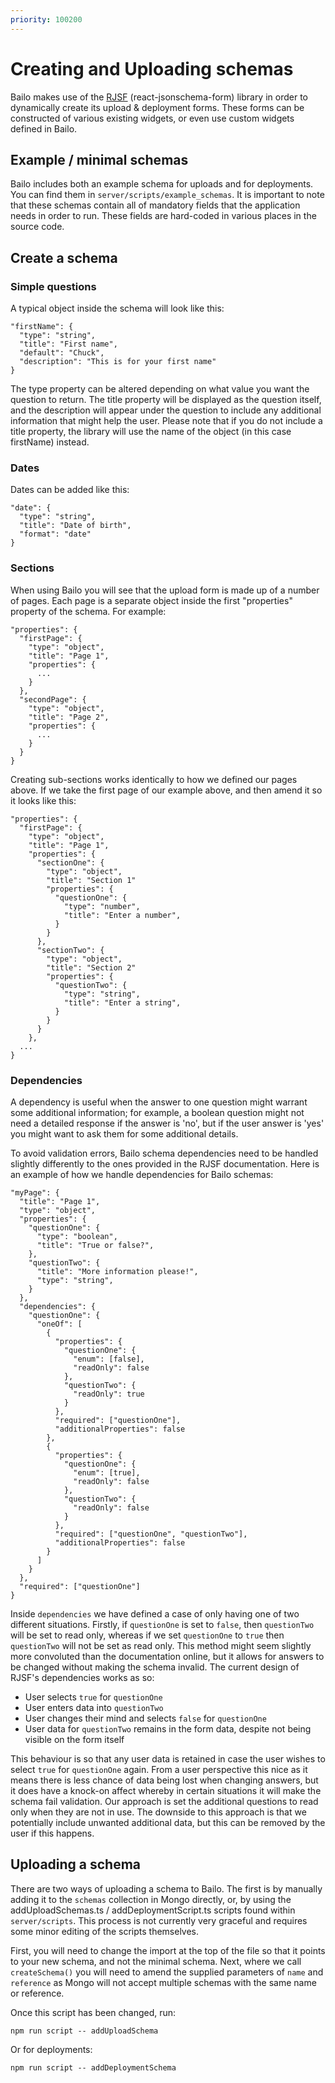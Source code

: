 ```yaml
---
priority: 100200
---
```



# Creating and Uploading schemas

Bailo makes use of the [RJSF](https://react-jsonschema-form.readthedocs.io/en/latest/) (react-jsonschema-form) library
in order to dynamically create its upload & deployment forms. These forms can be constructed of various existing
widgets, or even use custom widgets defined in Bailo.

## Example / minimal schemas

Bailo includes both an example schema for uploads and for deployments. You can find them in
`server/scripts/example_schemas`. It is important to note that these schemas contain all of mandatory fields that the
application needs in order to run. These fields are hard-coded in various places in the source code.

## Create a schema

### Simple questions

A typical object inside the schema will look like this:

```
"firstName": {
  "type": "string",
  "title": "First name",
  "default": "Chuck",
  "description": "This is for your first name"
}
```

The type property can be altered depending on what value you want the question to return. The title property will be
displayed as the question itself, and the description will appear under the question to include any additional
information that might help the user. Please note that if you do not include a title property, the library will use the
name of the object (in this case firstName) instead.

### Dates

Dates can be added like this:

```
"date": {
  "type": "string",
  "title": "Date of birth",
  "format": "date"
}
```

### Sections

When using Bailo you will see that the upload form is made up of a number of pages. Each page is a separate object
inside the first "properties" property of the schema. For example:

```
"properties": {
  "firstPage": {
    "type": "object",
    "title": "Page 1",
    "properties": {
      ...
    }
  },
  "secondPage": {
    "type": "object",
    "title": "Page 2",
    "properties": {
      ...
    }
  }
}
```

Creating sub-sections works identically to how we defined our pages above. If we take the first page of our example
above, and then amend it so it looks like this:

```
"properties": {
  "firstPage": {
    "type": "object",
    "title": "Page 1",
    "properties": {
      "sectionOne": {
        "type": "object",
        "title": "Section 1"
        "properties": {
          "questionOne": {
            "type": "number",
            "title": "Enter a number",
          }
        }
      },
      "sectionTwo": {
        "type": "object",
        "title": "Section 2"
        "properties": {
          "questionTwo": {
            "type": "string",
            "title": "Enter a string",
          }
        }
      }
    },
  ...
}
```

### Dependencies

A dependency is useful when the answer to one question might warrant some additional information; for example, a boolean
question might not need a detailed response if the answer is 'no', but if the user answer is 'yes' you might want to ask
them for some additional details.

To avoid validation errors, Bailo schema dependencies need to be handled slightly differently to the ones provided in
the RJSF documentation. Here is an example of how we handle dependencies for Bailo schemas:

```
"myPage": {
  "title": "Page 1",
  "type": "object",
  "properties": {
    "questionOne": {
      "type": "boolean",
      "title": "True or false?",
    },
    "questionTwo": {
      "title": "More information please!",
      "type": "string",
    }
  },
  "dependencies": {
    "questionOne": {
      "oneOf": [
        {
          "properties": {
            "questionOne": {
              "enum": [false],
              "readOnly": false
            },
            "questionTwo": {
              "readOnly": true
            }
          },
          "required": ["questionOne"],
          "additionalProperties": false
        },
        {
          "properties": {
            "questionOne": {
              "enum": [true],
              "readOnly": false
            },
            "questionTwo": {
              "readOnly": false
            }
          },
          "required": ["questionOne", "questionTwo"],
          "additionalProperties": false
        }
      ]
    }
  },
  "required": ["questionOne"]
}
```

Inside `dependencies` we have defined a case of only having one of two different situations. Firstly, if `questionOne`
is set to `false`, then `questionTwo` will be set to read only, whereas if we set `questionOne` to `true` then
`questionTwo` will not be set as read only. This method might seem slightly more convoluted than the documentation
online, but it allows for answers to be changed without making the schema invalid. The current design of RJSF's
dependencies works as so:

- User selects `true` for `questionOne`
- User enters data into `questionTwo`
- User changes their mind and selects `false` for `questionOne`
- User data for `questionTwo` remains in the form data, despite not being visible on the form itself

This behaviour is so that any user data is retained in case the user wishes to select `true` for `questionOne` again.
From a user perspective this nice as it means there is less chance of data being lost when changing answers, but it does
have a knock-on affect whereby in certain situations it will make the schema fail validation. Our approach is set the
additional questions to read only when they are not in use. The downside to this approach is that we potentially include
unwanted additional data, but this can be removed by the user if this happens.

## Uploading a schema

There are two ways of uploading a schema to Bailo. The first is by manually adding it to the `schemas` collection in
Mongo directly, or, by using the addUploadSchemas.ts / addDeploymentScript.ts scripts found within `server/scripts`.
This process is not currently very graceful and requires some minor editing of the scripts themselves.

First, you will need to change the import at the top of the file so that it points to your new schema, and not the
minimal schema. Next, where we call `createSchema()` you will need to amend the supplied parameters of `name` and
`reference` as Mongo will not accept multiple schemas with the same name or reference.

Once this script has been changed, run:

```
npm run script -- addUploadSchema
```

Or for deployments:

```
npm run script -- addDeploymentSchema
```

